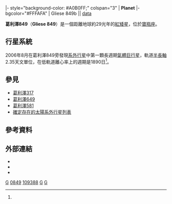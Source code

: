 {{noteTA
|T=zh-cn:格利泽849; zh-tw:葛利澤849; zh-hk:格利澤849;
|G1=天文学
}}
{{Starbox begin 
| name = [[格利澤近星星表|Gliese]] 849
}} 
{{Starbox observe 
| epoch = [[J2000.0|J2000.0]]
| constell = [[寶瓶座|寶瓶座]]
| ra = {{RA|22|9|40.3460}}    
| dec = {{DEC|–4|38|26.624}} 
| appmag_v = 10.42
}} 
{{Starbox character 
| class = M3.5V
| r-i = 1.41
| v-r = 1.11
| b-v = 1.51
| u-b = 1.13
| variable =
}} 
{{Starbox astrometry 
| radial_v = −12 ± 5
| prop_mo_ra = 1134.93 ± 2.75
| prop_mo_dec = −19.71 ± 1.3
| gal_lat = −45.3991
| gal_lon = 55.8906 
| parallax = 113.97  
| p_error = 2.10
| dist_ly = 28.618 ± 0.7
| dist_pc = 8.774 ± 0.2
| absmag_v = 10.70
}} 
{{Starbox detail 
| age = 
| metal = 
| mass = 0.36
| radius = 0.52 ± 0.07
| temperature = 3,300 ± 100
| luminosity = 0.029
| gravity = 4.66
| rotation = 
}} 
{{Starbox catalog 
| names = [[波恩星表|BD]]-05° 5715, [[Luyten_Half-Second_catalogue|LHS]] 517, [[Luyten_Four-Tenths_catalogue|LFT]] 1689, [[Luyten_Proper-Motion_catalogue|LPM]] 814, [[Luyten_Two-Tenths_catalogue|LTT]] 8889, [[Catalogue_of_High_Proper-Motion_Stars|Wolf]] 1329, [[Vyssotsky_catalogue|Vys]] 73, [[依巴谷卫星|HIP]] 109388, G 27-16, VVO 234, MCC 73, Ci 20 1340, [[依巴谷卫星|HIC]] 109388, [[New_Luyten_Two-Tenths_catalogue|NLTT]] 53078, Zkh 328, 2E 2206.9-0454, PLX 5358, 2E 4574, JP11 258, PM 22070-0453, [[變星總表|GCRV]] 13921, [[依巴谷卫星|TYC]] 5227-1521-1, USNO-B1.0 0853-00595068.
}} 
{{Starbox reference
| Simbad=GJ+849
| NSTED=GJ+849
| ARICNS = 01809
}}
|- style="background-color: #A0B0FF;" colspan="3"
|  '''Planet'''
|- bgcolor="#FFFAFA" 
| Gliese 849b || [http://simbad.u-strasbg.fr/simbad/sim-id?Ident=GJ%20849b data] {{Wayback|url=http://simbad.u-strasbg.fr/simbad/sim-id?Ident=GJ%20849b |date=20190605163609 }}
{{starbox sources|HIP|CCDM|HR}}
{{Starbox end}}

'''葛利澤849'''（'''Gliese 849'''）是一個距離地球約29光年的[[紅矮星|紅矮星]]，位於[[寶瓶座|寶瓶座]]。

==行星系統==
2006年8月在葛利澤849旁發現[[系外行星|系外行星]]中第一顆長週期[[氣體巨行星|氣體巨行星]]，軌道[[半長軸|半長軸]]2.35天文單位，在低軌道離心率上的週期是1890日<ref name="Butler2006"/>。

{{OrbitboxPlanet begin
| table_ref = <ref name="Butler2006"/>
}}
{{OrbitboxPlanet
| exoplanet = [[格利泽849b|b]]
| mass = >0.82
| period = 1890 ± 130
| semimajor = 2.35
| eccentricity = 0.06 ± 0.09
}}
{{Orbitbox end}}

==參見==
* [[葛利斯317|葛利澤317]]
* [[葛利斯649|葛利澤649]]
* [[格利泽581|葛利澤581]]
* [[確定存在的太陽系外行星列表|確定存在的太陽系外行星列表]]

==參考資料==
{{Reflist|colwidth=30em|refs=

<ref name="Butler2006">{{cite journal | url=http://www.jstor.org/stable/10.1086/510500 | title=A Long-Period Jupiter-Mass Planet Orbiting the Nearby M Dwarf GJ 849 | last1=Butler | first1=R. Paul | last2=Johnson | first2=John Asher | last3=Marcy | first3=Geoffrey W. | last4=Wright | first4=Jason T. | last5=Vogt | first5=Steven S. | last6=Fischer | first6=Debra A. | display-authors=1 | journal=The Astronomical Society of the Pacific | volume=118 | pages=1685–1689 | year=2006 | doi=10.1086/510500 | bibcode=2006PASP..118.1685B | arxiv=astro-ph/0610179 | access-date=2012-02-21 | archive-date=2019-06-29 | archive-url=https://web.archive.org/web/20190629101604/https://www.jstor.org/stable/10.1086/510500 | dead-url=no }}</ref>

}}

==外部連結==
* {{cite web | url=http://exoplanet.eu/star.php?st=Gj+849 | title=Gj 849 | work=The Extrasolar Planets Encyclopedia | access-date=2012-02-21 | archive-date=2012-05-05 | archive-url=https://web.archive.org/web/20120505093153/http://exoplanet.eu/star.php?st=Gj+849 | dead-url=no }}
* {{cite web | url=http://www.solstation.com/stars/gl849.htm | title=BD-05 5715 / Gl 849 | work=Solstation | access-date=2012-02-21 | archive-date=2021-03-30 | archive-url=https://web.archive.org/web/20210330150717/http://www.solstation.com/stars/gl849.htm | dead-url=no }}
* {{cite web | url=http://aladin.u-strasbg.fr/AladinPreview?-c=22+09+40.3460-04+38+26.624&ident=LHS+++517&submit=Aladin+previewer | title=Image: Gliese 849 | work=Aladin Previewer}}

{{Sky|22|09|40.3460|-|4|38|26.624|8774}}

[[Category:寶瓶座|G]]
[[Category:格利澤和GJ天體|0849]]
[[Category:HIP天體|109388]]
[[Category:紅矮星|G]]
[[Category:行星系|G]]